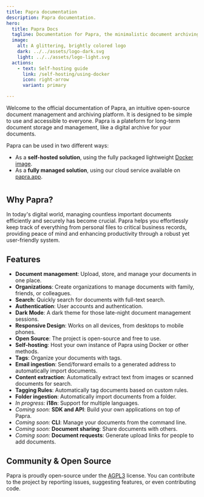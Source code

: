 ```yaml
---
title: Papra documentation
description: Papra documentation.
hero:
  title: Papra Docs
  tagline: Documentation for Papra, the minimalistic document archiving platform.
  image:
    alt: A glittering, brightly colored logo
    dark: ../../assets/logo-dark.svg
    light: ../../assets/logo-light.svg
  actions:
    - text: Self-hosting guide
      link: /self-hosting/using-docker
      icon: right-arrow
      variant: primary

---
```




Welcome to the official documentation of Papra, an intuitive open-source document management and archiving platform. It is designed to be simple to use and accessible to everyone. Papra is a plateform for long-term document storage and management, like a digital archive for your documents.

Papra can be used in two different ways:

- As a **self-hosted solution**, using the fully packaged lightweight [Docker image](/self-hosting/using-docker).
- As a **fully managed solution**, using our cloud service available on [papra.app](https://papra.app).

<div style="margin-top: 40px">
<LinkCard
title="Get started" 
description="Learn how to self-host Papra using Docker."
href="/self-hosting/using-docker"
/>
</div>

## Why Papra?

In today's digital world, managing countless important documents efficiently and securely has become crucial. Papra helps you effortlessly keep track of everything from personal files to critical business records, providing peace of mind and enhancing productivity through a robust yet user-friendly system.

## Features

- **Document management**: Upload, store, and manage your documents in one place.
- **Organizations**: Create organizations to manage documents with family, friends, or colleagues.
- **Search**: Quickly search for documents with full-text search.
- **Authentication**: User accounts and authentication.
- **Dark Mode**: A dark theme for those late-night document management sessions.
- **Responsive Design**: Works on all devices, from desktops to mobile phones.
- **Open Source**: The project is open-source and free to use.
- **Self-hosting**: Host your own instance of Papra using Docker or other methods.
- **Tags**: Organize your documents with tags.
- **Email ingestion**: Send/forward emails to a generated address to automatically import documents.
- **Content extraction**: Automatically extract text from images or scanned documents for search.
- **Tagging Rules**: Automatically tag documents based on custom rules.
- **Folder ingestion**: Automatically import documents from a folder.
- *In progress:* **i18n**: Support for multiple languages.
- *Coming soon:* **SDK and API**: Build your own applications on top of Papra.
- *Coming soon:* **CLI**: Manage your documents from the command line.
- *Coming soon:* **Document sharing**: Share documents with others.
- *Coming soon:* **Document requests**: Generate upload links for people to add documents.

## Community & Open Source

Papra is proudly open-source under the [AGPL3](https://github.com/papra-hq/papra/blob/main/LICENSE) license. You can contribute to the project by reporting issues, suggesting features, or even contributing code.



<div style="margin-top: 40px">
<LinkCard
title="Get started" 
description="Learn how to self-host Papra using Docker."
href="/self-hosting/using-docker"
/>
</div>
